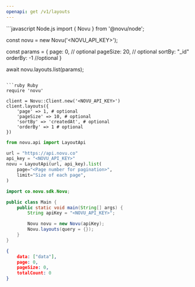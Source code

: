 ```yaml
---
openapi: get /v1/layouts
---
```


<RequestExample>
```javascript Node.js
import { Novu } from '@novu/node';

const novu = new Novu('<NOVU_API_KEY>');

const params = {
  page: 0, // optional
  pageSize: 20, // optional
  sortBy: "_id"
  orderBy: -1 //optional
}

await novu.layouts.list(params);
```

```ruby Ruby
require 'novu'

client = Novu::Client.new('<NOVU_API_KEY>')
client.layouts({
    'page' => 1, # optional
    'pageSize' => 10, # optional
    'sortBy' => 'createdAt', # optional
    'orderBy' => 1 # optional
})
```

```python Python
from novu.api import LayoutApi

url = "https://api.novu.co"
api_key = "<NOVU_API_KEY>"
novu = LayoutApi(url, api_key).list(
    page="<Page number for pagination>",
    limit="Size of each page",
)
```

```java Java
import co.novu.sdk.Novu;

public class Main {
    public static void main(String[] args) {
        String apiKey = "<NOVU_API_KEY>";

        Novu novu = new Novu(apiKey);
        Novu.layouts(query = {});
    }
}
```

</RequestExample>

<ResponseExample>

```json Response
{
    data: ["data"],
    page: 0,
    pageSize: 0,
    totalCount: 0
}
```

</ResponseExample>
